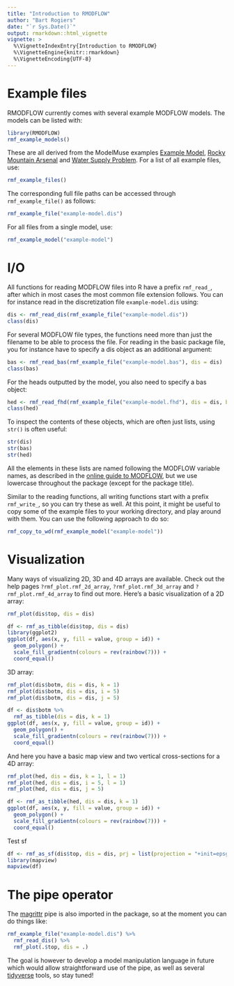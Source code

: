 ```yaml
---
title: "Introduction to RMODFLOW"
author: "Bart Rogiers"
date: "`r Sys.Date()`"
output: rmarkdown::html_vignette
vignette: >
  %\VignetteIndexEntry{Introduction to RMODFLOW}
  %\VignetteEngine{knitr::rmarkdown}
  %\VignetteEncoding{UTF-8}
---
```


# Example files

RMODFLOW currently comes with several example MODFLOW models. The models can be listed with:

```r
library(RMODFLOW)
rmf_example_models()
```

These are all derived from the ModelMuse examples [Example Model](https://water.usgs.gov/nrp/gwsoftware/ModelMuse/Help/example_model.htm),
[Rocky Mountain Arsenal](https://water.usgs.gov/nrp/gwsoftware/ModelMuse/Help/rocky_mountain_arsenal.htm) and
[Water Supply Problem](https://water.usgs.gov/nrp/gwsoftware/ModelMuse/Help/index.html?water_supply_problem.htm). For a list of all example files, use:

```r
rmf_example_files()
```

The corresponding full file paths can be accessed through `rmf_example_file()` as follows:

```r
rmf_example_file("example-model.dis")
```

For all files from a single model, use:

```r
rmf_example_model("example-model")
```

# I/O

All functions for reading MODFLOW files into R have a prefix `rmf_read_`, after which in most cases the most common file extension follows. You can for instance read in the discretization file `example-model.dis` using:

```r
dis <- rmf_read_dis(rmf_example_file("example-model.dis"))
class(dis)
```

For several MODFLOW file types, the functions need more than just the filename to be able to process the file. For reading in the basic package file, you for instance have to specify a dis object as an additional argument:

```r
bas <- rmf_read_bas(rmf_example_file("example-model.bas"), dis = dis)
class(bas)
```

For the heads outputted by the model, you also need to specify a bas object:

```r
hed <- rmf_read_fhd(rmf_example_file("example-model.fhd"), dis = dis, bas = bas)
class(hed)
```

To inspect the contents of these objects, which are often just lists, using `str()` is often useful:

```r
str(dis)
str(bas)
str(hed)
```

All the elements in these lists are named following the MODFLOW variable names, as described in the [online guide to MODFLOW](https://water.usgs.gov/nrp/gwsoftware/modflow2000/MFDOC/), but we use lowercase throughout the package (except for the package title).

Similar to the reading functions, all writing functions start with a prefix `rmf_write_`, so you can try these as well. At this point, it might be useful to copy some of the example files to your working directory, and play around with them. You can use the following approach to do so:

```r
rmf_copy_to_wd(rmf_example_model("example-model"))
```

# Visualization

Many ways of visualizing 2D, 3D and 4D arrays are available. Check out the help pages `?rmf_plot.rmf_2d_array`, `?rmf_plot.rmf_3d_array` and `?rmf_plot.rmf_4d_array` to find out more. Here's a basic visualization of a 2D array:

```r
rmf_plot(dis$top, dis = dis)
```

```r
df <- rmf_as_tibble(dis$top, dis = dis)
library(ggplot2)
ggplot(df, aes(x, y, fill = value, group = id)) +
  geom_polygon() +
  scale_fill_gradientn(colours = rev(rainbow(7))) +
  coord_equal()
```

3D array:

```r
rmf_plot(dis$botm, dis = dis, k = 1)
rmf_plot(dis$botm, dis = dis, i = 5)
rmf_plot(dis$botm, dis = dis, j = 5)
```

```r
df <- dis$botm %>%
  rmf_as_tibble(dis = dis, k = 1)
ggplot(df, aes(x, y, fill = value, group = id)) +
  geom_polygon() +
  scale_fill_gradientn(colours = rev(rainbow(7))) +
  coord_equal()
```



And here you have a basic map view and two vertical cross-sections for a 4D array:

```r
rmf_plot(hed, dis = dis, k = 1, l = 1)
rmf_plot(hed, dis = dis, i = 5, l = 1)
rmf_plot(hed, dis = dis, j = 5)
```

```r
df <- rmf_as_tibble(hed, dis = dis, k = 1)
ggplot(df, aes(x, y, fill = value, group = id)) +
  geom_polygon() +
  scale_fill_gradientn(colours = rev(rainbow(7))) +
  coord_equal()
```

Test sf

```r
df <- rmf_as_sf(dis$top, dis = dis, prj = list(projection = "+init=epsg:31370", origin = c(0,0,0), rotation = 0))
library(mapview)
mapview(df)
```


# The pipe operator

The [magrittr](https://cran.r-project.org/web/packages/magrittr/index.html) pipe is also imported in the package, so at the moment you can do things like:

```r
rmf_example_file("example-model.dis") %>% 
  rmf_read_dis() %>% 
  rmf_plot(.$top, dis = .)
```

The goal is however to develop a model manipulation language in future which would allow straightforward use of the pipe, as well as several [tidyverse](http://tidyverse.org/) tools, so stay tuned!
